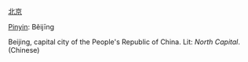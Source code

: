 [[北]][[京]]

[[Pinyin]]: Běijīng

Beijing, capital city of the People's Republic of China.  Lit: ''North'' ''Capital''. (Chinese)